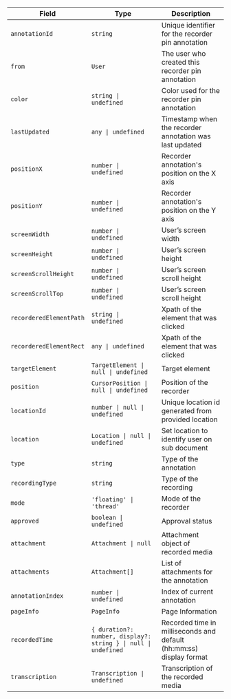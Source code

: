 | Field | Type | Description |
| --- | --- | --- |
| `annotationId` | `string` | Unique identifier for the recorder pin annotation |
| `from` | `User` | The user who created this recorder pin annotation |
| `color` | `string \| undefined` | Color used for the recorder pin annotation |
| `lastUpdated` | `any \| undefined` | Timestamp when the recorder annotation was last updated |
| `positionX` | `number \| undefined` | Recorder annotation's position on the X axis |
| `positionY` | `number \| undefined` | Recorder annotation's position on the Y axis |
| `screenWidth` | `number \| undefined` | User’s screen width |
| `screenHeight` | `number \| undefined` | User’s screen height |
| `screenScrollHeight` | `number \| undefined` | User’s screen scroll height |
| `screenScrollTop` | `number \| undefined` | User’s screen scroll height |
| `recorderedElementPath` | `string \| undefined` | Xpath of the element that was clicked |
| `recorderedElementRect` | `any \| undefined` | Xpath of the element that was clicked |
| `targetElement` | `TargetElement \| null \| undefined` | Target element |
| `position` | `CursorPosition \| null \| undefined` | Position of the recorder |
| `locationId` | `number \| null \| undefined` | Unique location id generated from provided location |
| `location` | `Location \| null \| undefined` | Set location to identify user on sub document |
| `type` | `string` | Type of the annotation |
| `recordingType` | `string` | Type of the recording |
| `mode` | `'floating' \| 'thread'` | Mode of the recorder |
| `approved` | `boolean \| undefined` | Approval status |
| `attachment` | `Attachment \| null` | Attachment object of recorded media |
| `attachments` | `Attachment[]` | List of attachments for the annotation |
| `annotationIndex` | `number \| undefined` | Index of current annotation |
| `pageInfo` | `PageInfo` | Page Information |
| `recordedTime` | `{ duration?: number, display?: string } \| null \| undefined` | Recorded time in milliseconds and default (hh:mm:ss) display format |
| `transcription` | `Transcription \| undefined` | Transcription of the recorded media |
